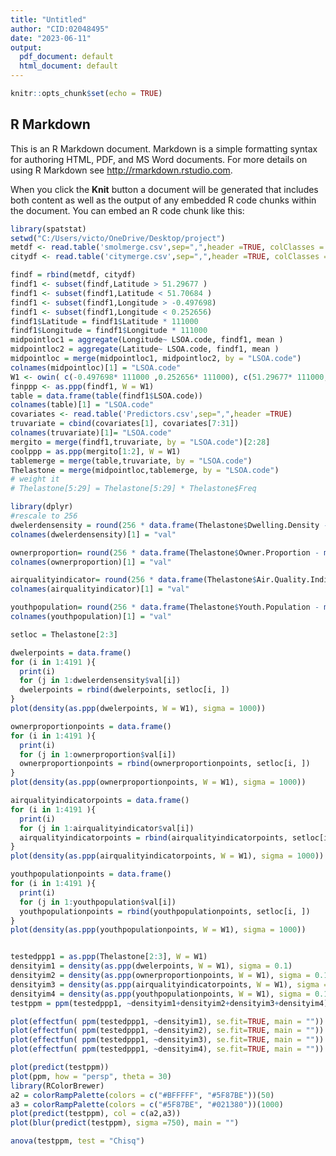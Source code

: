 ---
title: "Untitled"
author: "CID:02048495"
date: "2023-06-11"
output:
  pdf_document: default
  html_document: default
---

```{r setup, include=FALSE}
knitr::opts_chunk$set(echo = TRUE)
```

## R Markdown

This is an R Markdown document. Markdown is a simple formatting syntax for authoring HTML, PDF, and MS Word documents. For more details on using R Markdown see <http://rmarkdown.rstudio.com>.

When you click the **Knit** button a document will be generated that includes both content as well as the output of any embedded R code chunks within the document. You can embed an R code chunk like this:

```{r cars, echo=TRUE, message=FALSE, warning=FALSE}
library(spatstat)
setwd("C:/Users/victo/OneDrive/Desktop/project")
metdf <- read.table('smolmerge.csv',sep=",",header =TRUE, colClasses = c( "NULL", "NULL", "NULL", "NULL","numeric","numeric", "NULL", "character","NULL","NULL","NULL", "NULL"))
citydf <- read.table('citymerge.csv',sep=",",header =TRUE, colClasses = c( "NULL", "NULL", "NULL", "NULL","numeric","numeric", "NULL", "character","NULL","NULL","NULL", "NULL"))

findf = rbind(metdf, citydf)
findf1 <- subset(findf,Latitude > 51.29677 )
findf1 <- subset(findf1,Latitude < 51.70684 )
findf1 <- subset(findf1,Longitude > -0.497698)
findf1 <- subset(findf1,Longitude < 0.252656)
findf1$Latitude = findf1$Latitude * 111000
findf1$Longitude = findf1$Longitude * 111000
midpointloc1 = aggregate(Longitude~ LSOA.code, findf1, mean )
midpointloc2 = aggregate(Latitude~ LSOA.code, findf1, mean )
midpointloc = merge(midpointloc1, midpointloc2, by = "LSOA.code")
colnames(midpointloc)[1] = "LSOA.code"
W1 <- owin( c(-0.497698* 111000 ,0.252656* 111000), c(51.29677* 111000,51.70684* 111000) )
finppp <- as.ppp(findf1, W = W1)
table = data.frame(table(findf1$LSOA.code))
colnames(table)[1] = "LSOA.code"
covariates <- read.table('Predictors.csv',sep=",",header =TRUE)
truvariate = cbind(covariates[1], covariates[7:31])
colnames(truvariate)[1]= "LSOA.code"
mergito = merge(findf1,truvariate, by = "LSOA.code")[2:28]
coolppp = as.ppp(mergito[1:2], W = W1)
tablemerge = merge(table,truvariate, by = "LSOA.code")
Thelastone = merge(midpointloc,tablemerge, by = "LSOA.code")
# weight it 
# Thelastone[5:29] = Thelastone[5:29] * Thelastone$Freq
```

```{r pressure, echo=FALSE, message=FALSE, warning=FALSE}
library(dplyr)
#rescale to 256
dwelerdensensity = round(256 * data.frame(Thelastone$Dwelling.Density - min(Thelastone$Dwelling.Density))/(max(Thelastone$Dwelling.Density) - min(Thelastone$Dwelling.Density)))
colnames(dwelerdensensity)[1] = "val"

ownerproportion= round(256 * data.frame(Thelastone$Owner.Proportion - min(Thelastone$Owner.Proportion))/(max(Thelastone$Owner.Proportion) - min(Thelastone$Owner.Proportion)))
colnames(ownerproportion)[1] = "val"

airqualityindicator= round(256 * data.frame(Thelastone$Air.Quality.Indicator - min(Thelastone$Air.Quality.Indicator))/(max(Thelastone$Air.Quality.Indicator) - min(Thelastone$Air.Quality.Indicator)))
colnames(airqualityindicator)[1] = "val"

youthpopulation= round(256 * data.frame(Thelastone$Youth.Population - min(Thelastone$Youth.Population))/(max(Thelastone$Youth.Population) - min(Thelastone$Youth.Population)))
colnames(youthpopulation)[1] = "val"

setloc = Thelastone[2:3]

dwelerpoints = data.frame()
for (i in 1:4191 ){
  print(i)
  for (j in 1:dwelerdensensity$val[i])
  dwelerpoints = rbind(dwelerpoints, setloc[i, ])
}
plot(density(as.ppp(dwelerpoints, W = W1), sigma = 1000))

ownerproportionpoints = data.frame()
for (i in 1:4191 ){
  print(i)
  for (j in 1:ownerproportion$val[i])
  ownerproportionpoints = rbind(ownerproportionpoints, setloc[i, ])
}
plot(density(as.ppp(ownerproportionpoints, W = W1), sigma = 1000))

airqualityindicatorpoints = data.frame()
for (i in 1:4191 ){
  print(i)
  for (j in 1:airqualityindicator$val[i])
  airqualityindicatorpoints = rbind(airqualityindicatorpoints, setloc[i, ])
}
plot(density(as.ppp(airqualityindicatorpoints, W = W1), sigma = 1000))

youthpopulationpoints = data.frame()
for (i in 1:4191 ){
  print(i)
  for (j in 1:youthpopulation$val[i])
  youthpopulationpoints = rbind(youthpopulationpoints, setloc[i, ])
}
plot(density(as.ppp(youthpopulationpoints, W = W1), sigma = 1000))


testedppp1 = as.ppp(Thelastone[2:3], W = W1)
densityim1 = density(as.ppp(dwelerpoints, W = W1), sigma = 0.1)
densityim2 = density(as.ppp(ownerproportionpoints, W = W1), sigma = 0.1)
densityim3 = density(as.ppp(airqualityindicatorpoints, W = W1), sigma = 0.1)
densityim4 = density(as.ppp(youthpopulationpoints, W = W1), sigma = 0.1)
testppm = ppm(testedppp1, ~densityim1+densityim2+densityim3+densityim4)

plot(effectfun( ppm(testedppp1, ~densityim1), se.fit=TRUE, main = ""))
plot(effectfun( ppm(testedppp1, ~densityim2), se.fit=TRUE, main = ""))
plot(effectfun( ppm(testedppp1, ~densityim3), se.fit=TRUE, main = ""))
plot(effectfun( ppm(testedppp1, ~densityim4), se.fit=TRUE, main = ""))

plot(predict(testppm))
plot(ppm, how = "persp", theta = 30)
library(RColorBrewer)
a2 = colorRampPalette(colors = c("#BFFFFF", "#5F87BE"))(50)
a3 = colorRampPalette(colors = c("#5F87BE", "#021380"))(1000)
plot(predict(testppm), col = c(a2,a3))
plot(blur(predict(testppm), sigma =750), main = "")

anova(testppm, test = "Chisq")
```
